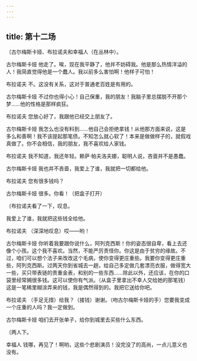 ```yaml
---
---
---
```

title: 第十二场
---




〔古尔梅斯卡娅、布拉诺夫和幸福人（在丛林中）。





古尔梅斯卡娅 他走了。唉，现在我平静了，他并不妨碍我。他是那么热情洋溢的人！我简直觉得他是一个蠢人。我以前多么害怕啊！他样子可怕！

布拉诺夫 不。这没有关系，这对于普通老百姓是有用的。

古尔梅斯卡娅 不过你也得小心！自己保重，我的朋友！我脑子里总摆脱不开那个梦……他的性格是那样疯狂。

布拉诺夫 您放心好了，我跟他已经交上朋友了。

古尔梅斯卡娅 我怎么也没有料到……他自己会拒绝拿钱！从他那方面来说，这是多么和善啊！我不该提起那笔债。不知怎么就心软了！本来是做做样子的，就假戏真做了。你不会相信，我的朋友，我不喜欢给人家钱。

布拉诺夫 我不知道，我还年轻。赖萨·帕夫洛夫娜，聪明人说，吝啬并不是愚蠢。

古尔梅斯卡娅 我也并不吝啬，我爱上了谁，我就把一切都给他。

布拉诺夫 您有很多钱吗？

古尔梅斯卡娅 很多。你看！（把盒子打开）

〔布拉诺夫看了一下，叹息。

我爱上了谁，我就把这些钱全给他。

布拉诺夫 （深深地叹息）哎——哟！

古尔梅斯卡娅 你听着我要跟你说什么，阿列克西斯！你的姿态很自卑，看上去还像个小孩。这个我不喜欢。当然，不能严厉责怪你。你这是由于贫穷的缘故。不过，咱们可以想个法子来改改这个毛病，使你变得更庄重些。我要你变得更庄重些，阿列克西斯。过两天你到省城去一趟，给自己多定做几套漂亮衣服，做得宽大一些，买只带表链的贵重金表，和别的一些东西……除此以外，还应该，在你的口袋里经常搁很多钱。这可以使你有气派。（从盒子里拿出不幸人交给她的那笔钱）这是一笔稀里糊涂弄来的钱，我是偶然得到的。我把它送给你吧。

布拉诺夫 （手足无措）给我？（接钱）谢谢。（吻古尔梅斯卡娅的手）您要我变成一个庄重的人吗？我一定做到。

古尔梅斯卡娅 咱们去开张单子，给你到城里去买些什么东西。

〔两人下。

幸福人 钱哪，再见了！啊哟，这些个悲剧演员！没完没了的高尚，一点儿意义也没有。